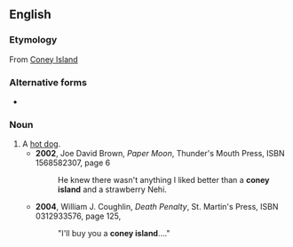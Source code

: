 ==English==

===Etymology===
From [[Coney Island]]

===Alternative forms===
* {{l|en|Coney Island}}

===Noun===
{{en-noun}}
# A [[hot dog]].
#* '''2002''', Joe David Brown, ''Paper Moon'', Thunder's Mouth Press, ISBN 1568582307, page 6
#*: He knew there wasn't anything I liked better than a '''coney island''' and a strawberry Nehi.
#* '''2004''', William J. Coughlin, ''Death Penalty'', St. Martin's Press, ISBN 0312933576, page 125,
#*: "I'll buy you a '''coney island'''...."